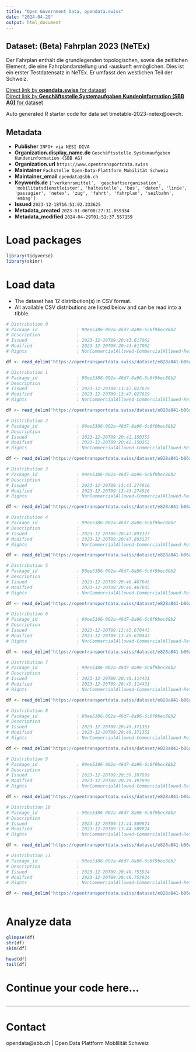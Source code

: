 ```yaml
---
title: "Open Government Data, opendata.swiss"
date: "2024-04-29"
output: html_document
---
```


## Dataset: (Beta) Fahrplan 2023 (NeTEx)

Der Fahrplan enthält die grundlegenden topologischen, sowie die zeitlichen Element, die eine Fahrplandarstellung und -auskunft ermöglichen. Dies ist ein erster Testdatensatz in NeTEx. Er umfasst den westlichen Teil der Schweiz. 


[Direct link by **opendata.swiss** for dataset](https://opendata.swiss/de/dataset/fahrplan-2023-netex-beta)<br>
[Direct link by **Geschäftsstelle Systemaufgaben Kundeninformation (SBB AG)** for dataset](https://opentransportdata.swiss/dataset/timetable-2023-netex)

Auto generated R starter code for data set timetable-2023-netex@oevch.

## Metadata

- **Publisher** `INFO+ via NESI DIVA`
- **Organization.display_name.de** `Geschäftsstelle Systemaufgaben Kundeninformation (SBB AG)`
- **Organization.url** `https://www.opentransportdata.swiss`
- **Maintainer** `Fachstelle Open-Data-Plattform Mobilität Schweiz`
- **Maintainer_email** `opendata@sbb.ch`
- **Keywords.de** `['verkehrsmittel', 'geschaftsorganisation', 'mobilitatsdienstleister', 'haltestelle', 'bus', 'daten', 'linie', 'passagier', 'netex', 'zug', 'fahrt', 'fahrplan', 'seilbahn', 'embag']`
- **Issued** `2023-12-18T16:51:02.333625`
- **Metadata_created** `2023-01-06T00:27:31.059334`
- **Metadata_modified** `2024-04-29T01:51:37.557159`


# Load packages

```r

library(tidyverse)
library(skimr)

```

# Load data

-   The dataset has 12 distribution(s) in CSV format.
-   All available CSV distributions are listed below and can be read into a tibble.

```r

# Distribution 0
# Package_id               : 90ee5386-002a-46d7-8a96-6c6f9bec88b2
# Description              : 
# Issued                   : 2023-12-20T09:20:43.617062
# Modified                 : 2023-12-20T09:20:43.617062
# Rights                   : NonCommercialAllowed-CommercialAllowed-ReferenceRequired

df <- read_delim('https://opentransportdata.swiss/dataset/e828a841-b06a-4bdf-8329-3e2ca394d8c8/resource/8c41c771-d45d-4fee-a2d5-110e71a8ac05/download/prod_netex_tt_1.10_che_ski_2023_oev-schweiz_readme_1_1_202309130609.csv')

# Distribution 1
# Package_id               : 90ee5386-002a-46d7-8a96-6c6f9bec88b2
# Description              : 
# Issued                   : 2023-12-20T09:13:47.027629
# Modified                 : 2023-12-20T09:13:47.027629
# Rights                   : NonCommercialAllowed-CommercialAllowed-ReferenceRequired

df <- read_delim('https://opentransportdata.swiss/dataset/e828a841-b06a-4bdf-8329-3e2ca394d8c8/resource/8036e8e8-3bc6-4a7d-9c31-aaa55df039a4/download/prod_netex_tt_1.10_che_ski_2023_oev-schweiz_readme_1_1_202312130612.csv')

# Distribution 2
# Package_id               : 90ee5386-002a-46d7-8a96-6c6f9bec88b2
# Description              : 
# Issued                   : 2023-12-20T09:20:42.150353
# Modified                 : 2023-12-20T09:20:42.150353
# Rights                   : NonCommercialAllowed-CommercialAllowed-ReferenceRequired

df <- read_delim('https://opentransportdata.swiss/dataset/e828a841-b06a-4bdf-8329-3e2ca394d8c8/resource/d3211236-3edb-48b2-a2d2-9c48881d4199/download/prod_netex_tt_1.10_che_ski_2023_oev-schweiz_readme_1_1_202309060609.csv')

# Distribution 3
# Package_id               : 90ee5386-002a-46d7-8a96-6c6f9bec88b2
# Description              : 
# Issued                   : 2023-12-20T09:13:43.274916
# Modified                 : 2023-12-20T09:13:43.274916
# Rights                   : NonCommercialAllowed-CommercialAllowed-ReferenceRequired

df <- read_delim('https://opentransportdata.swiss/dataset/e828a841-b06a-4bdf-8329-3e2ca394d8c8/resource/ff355238-c00d-495e-9a44-486847ce2f31/download/prod_netex_tt_1.10_che_ski_2023_oev-schweiz_readme_1_1_202311220611.csv')

# Distribution 4
# Package_id               : 90ee5386-002a-46d7-8a96-6c6f9bec88b2
# Description              : 
# Issued                   : 2023-12-20T09:20:47.893127
# Modified                 : 2023-12-20T09:20:47.893127
# Rights                   : NonCommercialAllowed-CommercialAllowed-ReferenceRequired

df <- read_delim('https://opentransportdata.swiss/dataset/e828a841-b06a-4bdf-8329-3e2ca394d8c8/resource/bc27f825-1e6a-45e4-8135-87f66819066e/download/prod_netex_tt_1.10_che_ski_2023_oev-schweiz_readme_1_1_202311090811.csv')

# Distribution 5
# Package_id               : 90ee5386-002a-46d7-8a96-6c6f9bec88b2
# Description              : 
# Issued                   : 2023-12-20T09:20:46.467845
# Modified                 : 2023-12-20T09:20:46.467845
# Rights                   : NonCommercialAllowed-CommercialAllowed-ReferenceRequired

df <- read_delim('https://opentransportdata.swiss/dataset/e828a841-b06a-4bdf-8329-3e2ca394d8c8/resource/7e848b8d-3ab9-468d-9095-40c7d9fe4b42/download/prod_netex_tt_1.10_che_ski_2023_oev-schweiz_readme_1_1_202311010611.csv')

# Distribution 6
# Package_id               : 90ee5386-002a-46d7-8a96-6c6f9bec88b2
# Description              : 
# Issued                   : 2023-12-20T09:13:45.670443
# Modified                 : 2023-12-20T09:13:45.670443
# Rights                   : NonCommercialAllowed-CommercialAllowed-ReferenceRequired

df <- read_delim('https://opentransportdata.swiss/dataset/e828a841-b06a-4bdf-8329-3e2ca394d8c8/resource/f5b12ce5-84d5-4a97-9d5c-f039d5aff3c8/download/prod_netex_tt_1.10_che_ski_2023_oev-schweiz_readme_1_1_202312060612.csv')

# Distribution 7
# Package_id               : 90ee5386-002a-46d7-8a96-6c6f9bec88b2
# Description              : 
# Issued                   : 2023-12-20T09:20:45.114431
# Modified                 : 2023-12-20T09:20:45.114431
# Rights                   : NonCommercialAllowed-CommercialAllowed-ReferenceRequired

df <- read_delim('https://opentransportdata.swiss/dataset/e828a841-b06a-4bdf-8329-3e2ca394d8c8/resource/3930007c-3df4-48d7-8187-8c1acda1ff42/download/prod_netex_tt_1.10_che_ski_2023_oev-schweiz_readme_1_1_202310251110.csv')

# Distribution 8
# Package_id               : 90ee5386-002a-46d7-8a96-6c6f9bec88b2
# Description              : 
# Issued                   : 2023-12-20T09:20:49.371353
# Modified                 : 2023-12-20T09:20:49.371353
# Rights                   : NonCommercialAllowed-CommercialAllowed-ReferenceRequired

df <- read_delim('https://opentransportdata.swiss/dataset/e828a841-b06a-4bdf-8329-3e2ca394d8c8/resource/8e7f7afa-f108-41ce-84d6-6637779e37f0/download/prod_netex_tt_1.10_che_ski_2023_oev-schweiz_readme_1_1_202311150611.csv')

# Distribution 9
# Package_id               : 90ee5386-002a-46d7-8a96-6c6f9bec88b2
# Description              : 
# Issued                   : 2023-12-20T09:20:39.397899
# Modified                 : 2023-12-20T09:20:39.397899
# Rights                   : NonCommercialAllowed-CommercialAllowed-ReferenceRequired

df <- read_delim('https://opentransportdata.swiss/dataset/e828a841-b06a-4bdf-8329-3e2ca394d8c8/resource/fd4f39df-a0a3-42b3-84f8-99c8c8cae8c0/download/prod_netex_tt_1.10_che_ski_2023_oev-schweiz_readme_1_1_202308230608.csv')

# Distribution 10
# Package_id               : 90ee5386-002a-46d7-8a96-6c6f9bec88b2
# Description              : 
# Issued                   : 2023-12-20T09:13:44.509824
# Modified                 : 2023-12-20T09:13:44.509824
# Rights                   : NonCommercialAllowed-CommercialAllowed-ReferenceRequired

df <- read_delim('https://opentransportdata.swiss/dataset/e828a841-b06a-4bdf-8329-3e2ca394d8c8/resource/e3d4f004-8635-413f-9f25-a49c336ee64c/download/prod_netex_tt_1.10_che_ski_2023_oev-schweiz_readme_1_1_202311290611.csv')

# Distribution 11
# Package_id               : 90ee5386-002a-46d7-8a96-6c6f9bec88b2
# Description              : 
# Issued                   : 2023-12-20T09:20:40.753924
# Modified                 : 2023-12-20T09:20:40.753924
# Rights                   : NonCommercialAllowed-CommercialAllowed-ReferenceRequired

df <- read_delim('https://opentransportdata.swiss/dataset/e828a841-b06a-4bdf-8329-3e2ca394d8c8/resource/75d09eff-13a9-426f-aebc-a3032f74f639/download/prod_netex_tt_1.10_che_ski_2023_oev-schweiz_readme_1_1_202308300608.csv')



```

# Analyze data

```r

glimpse(df)
str(df)
skim(df)

head(df)
tail(df)

```

# Continue your code here...

```r

```

------------------------------------------------------------------------

# Contact

opendata@sbb.ch | Open Data Plattform Moblilität Schweiz
